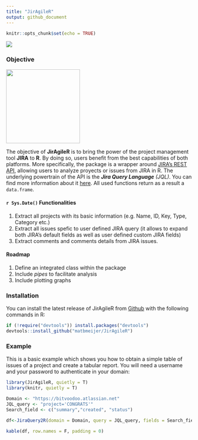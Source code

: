 ```yaml
---
title: "JirAgileR"
output: github_document
---
```


```r
knitr::opts_chunk$set(echo = TRUE)
```


<img src="https://travis-ci.org/matbmeijer/JirAgileR.svg?branch=master"/>

### Objective

<img src="https://www.atlassian.com/dam/jcr:e33efd9e-e0b8-4d61-a24d-68a48ef99ed5/Jira%20Software@2x-blue.png" position="right" width="200"/>

The objective of **JirAgileR** is to bring the power of the project management tool **JIRA** to **R**. By doing so, users benefit from the best capabilities of both platforms. More specifically, the package is a wrapper around [JIRA's REST API](https://developer.atlassian.com/server/jira/platform/rest-apis/), allowing users to analyze proyects or issues from JIRA in R. The underlying powertrain of the API is the *__Jira Query Language__ (JQL)*. You can find more information about it [here](https://confluence.atlassian.com/jiracore/blog/2015/07/search-jira-like-a-boss-with-jql). All used functions return as a result a `data.frame`.


#### `r Sys.Date()` Functionalities

1. Extract all projects with its basic information (e.g. Name, ID, Key, Type, Category etc.)
2. Extract all issues spefic to user defined JIRA query (it allows to expand both JIRA's default fields as well as user defined custom JIRA fields)
3. Extract comments and comments details from JIRA issues.

#### Roadmap

1. Define an integrated class within the package
2. Include *pipes* to facilitate analysis
3. Include plotting graphs

### Installation

You can install the latest release of JirAgileR from [Github](https://github.com/matbmeijer/JirAgileR) with the following commands in R:

``` r
if (!require("devtools")) install.packages("devtools")
devtools::install_github("matbmeijer/JirAgileR")
```

### Example

This is a basic example which shows you how to obtain a simple table of issues of a project and create a tabular report. You will need a username and your password to authenticate in your domain:

``` r
library(JirAgileR, quietly = T)
library(knitr, quietly = T)

Domain <- "https://bitvoodoo.atlassian.net"
JQL_query <- "project='CONGRATS'"
Search_field <- c("summary","created", "status")

df<-JiraQuery2R(domain = Domain, query = JQL_query, fields = Search_field)

kable(df, row.names = F, padding = 0)

```
